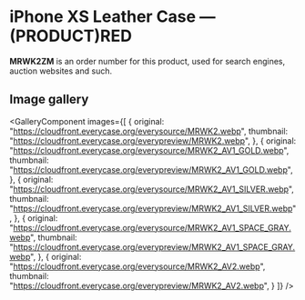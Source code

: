 
# iPhone XS Leather Case — (PRODUCT)RED

<Callout type='info' emoji='👉🏻'>**MRWK2ZM** is an order number for this product, used for search engines, auction websites and such.</Callout>

## Image gallery

<GalleryComponent
    images={[
      {
        original: "https://cloudfront.everycase.org/everysource/MRWK2.webp",
        thumbnail: "https://cloudfront.everycase.org/everypreview/MRWK2.webp",
      },
      {
        original: "https://cloudfront.everycase.org/everysource/MRWK2_AV1_GOLD.webp",
        thumbnail: "https://cloudfront.everycase.org/everypreview/MRWK2_AV1_GOLD.webp",
      },
      {
        original: "https://cloudfront.everycase.org/everysource/MRWK2_AV1_SILVER.webp",
        thumbnail: "https://cloudfront.everycase.org/everypreview/MRWK2_AV1_SILVER.webp",
      },
      {
        original: "https://cloudfront.everycase.org/everysource/MRWK2_AV1_SPACE_GRAY.webp",
        thumbnail: "https://cloudfront.everycase.org/everypreview/MRWK2_AV1_SPACE_GRAY.webp",
      },
      {
        original: "https://cloudfront.everycase.org/everysource/MRWK2_AV2.webp",
        thumbnail: "https://cloudfront.everycase.org/everypreview/MRWK2_AV2.webp",
      }
    ]}
  />
